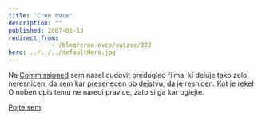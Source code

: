 ```yaml
---
title: 'Crne ovce'
description: ""
published: 2007-01-13
redirect_from: 
            - /blog/crne-ovce/swizec/322
hero: ../../../defaultHero.jpg
---
```


Na [Commissioned](http://www.commissionedcomic.com) sem nasel cudovit predogled filma, ki deluje tako zelo neresnicen, da sem kar presenecen ob dejstvu, da je resnicen. Kot je rekel O noben opis temu ne naredi pravice, zato si ga kar oglejte.

[Pojte sem](http://www.ifilm.com/video/2810911)
